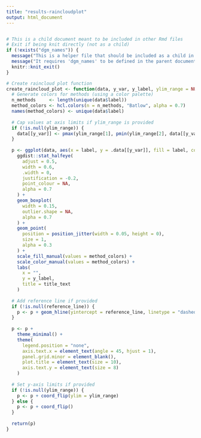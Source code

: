 ```yaml
---
title: "results-raincloudplot"
output: html_document
---
```


```r


```

```r
# This is a child document meant to be included in other Rmd files
# Exit if being knit directly (not as a child)
if (!exists("dgm_names")) {
  message("This is a helper file that should be included as a child in other Rmd documents.")
  message("It requires 'dgm_names' to be defined in the parent document.")
  knitr::knit_exit()
}
```

```r
# Create raincloud plot function
create_raincloud_plot <- function(data, y_var, y_label, ylim_range = NULL, reference_line = NULL, title_text = NULL) {
  # Generate colors for methods (using a color palette)
  n_methods     <- length(unique(data$label))
  method_colors <- hcl.colors(n = n_methods, "Batlow", alpha = 0.7)
  names(method_colors) <- unique(data$label)
  
  # Cap values at axis limits if ylim_range is provided
  if (!is.null(ylim_range)) {
    data[[y_var]] <- pmax(ylim_range[1], pmin(ylim_range[2], data[[y_var]]))
  }
  
  p <- ggplot(data, aes(x = label, y = .data[[y_var]], fill = label, color = label)) +
    ggdist::stat_halfeye(
      adjust = 0.5,
      width = 0.6,
      .width = 0,
      justification = -0.2,
      point_colour = NA,
      alpha = 0.7
    ) +
    geom_boxplot(
      width = 0.15,
      outlier.shape = NA,
      alpha = 0.7
    ) +
    geom_point(
      position = position_jitter(width = 0.05, height = 0),
      size = 1,
      alpha = 0.3
    ) +
    scale_fill_manual(values = method_colors) +
    scale_color_manual(values = method_colors) +
    labs(
      x = "",
      y = y_label,
      title = title_text
    )
  
  # Add reference line if provided
  if (!is.null(reference_line)) {
    p <- p + geom_hline(yintercept = reference_line, linetype = "dashed", alpha = 0.7)
  }
  
  p <- p + 
    theme_minimal() +
    theme(
      legend.position = "none",
      axis.text.x = element_text(angle = 45, hjust = 1),
      panel.grid.minor = element_blank(),
      plot.title = element_text(size = 10),
      axis.text.y = element_text(size = 8)
    )
  
  # Set y-axis limits if provided
  if (!is.null(ylim_range)) {
    p <- p + coord_flip(ylim = ylim_range)
  } else {
    p <- p + coord_flip()
  }
  
  return(p)
}
```

